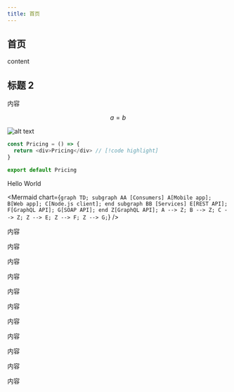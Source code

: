 ```yaml
---
title: 首页
---
```


## 首页

content

## 标题 2

内容

$$a=b$$

![alt text](/next.svg)

```typescript
const Pricing = () => {
  return <div>Pricing</div> // [!code highlight]
}

export default Pricing
```

<Callout type='warn'>
Hello World
</Callout>



<Mermaid
chart={`
graph TD;
subgraph AA [Consumers]
A[Mobile app];
B[Web app];
C[Node.js client];
end
subgraph BB [Services]
E[REST API];
F[GraphQL API];
G[SOAP API];
end
Z[GraphQL API];
A --> Z;
B --> Z;
C --> Z;
Z --> E;
Z --> F;
Z --> G;
`}
/>

内容

内容

内容

内容

内容

内容

内容

内容

内容

内容

内容